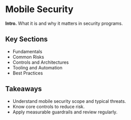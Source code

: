 # Mobile Security

**Intro.** What it is and why it matters in security programs.

## Key Sections
- Fundamentals
- Common Risks
- Controls and Architectures
- Tooling and Automation
- Best Practices

## Takeaways
- Understand mobile security scope and typical threats.
- Know core controls to reduce risk.
- Apply measurable guardrails and review regularly.
